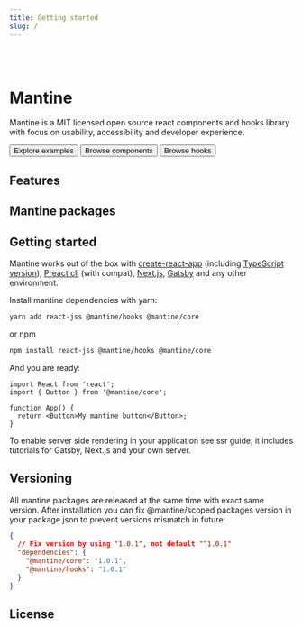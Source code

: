```yaml
---
title: Getting started
slug: /
---
```



<Head title="Mantine" disableTitleTemplate />

<br />
<br />

# Mantine

Mantine is a MIT licensed open source react components and hooks library
with focus on usability, accessibility and developer experience.

<Group grow>
  <Button component={Link} to="/pages/examples/">
    Explore examples
  </Button>
  <Button component={Link} to="/core/getting-started/" variant="outline">
    Browse components
  </Button>
  <Button component={Link} to="/hooks/getting-started/" variant="outline" color="gray">
    Browse hooks
  </Button>
</Group>

## Features

<Features />

## Mantine packages

<PackagesTable />

## Getting started

Mantine works out of the box with [create-react-app](https://create-react-app.dev/) (including [TypeScript version](https://create-react-app.dev/docs/adding-typescript/)),
[Preact cli](https://github.com/preactjs/preact-cli) (with compat), [Next.js](https://nextjs.org/), [Gatsby](https://www.gatsbyjs.com/) and any other environment.

Install mantine dependencies with yarn:

```sh
yarn add react-jss @mantine/hooks @mantine/core
```

or npm

```sh
npm install react-jss @mantine/hooks @mantine/core
```

And you are ready:

```tsx
import React from 'react';
import { Button } from '@mantine/core';

function App() {
  return <Button>My mantine button</Button>;
}
```

To enable server side rendering in your application see <GatsbyLink to="/guides/ssr/">ssr guide</GatsbyLink>,
it includes tutorials for Gatsby, Next.js and your own server.

## Versioning

All mantine packages are released at the same time with exact same version.
After installation you can fix @mantine/scoped packages version in your package.json
to prevent versions mismatch in future:

```json
{
  // Fix version by using "1.0.1", not default "^1.0.1"
  "dependencies": {
    "@mantine/core": "1.0.1",
    "@mantine/hooks": "1.0.1"
  }
}
```

## License

<License />
